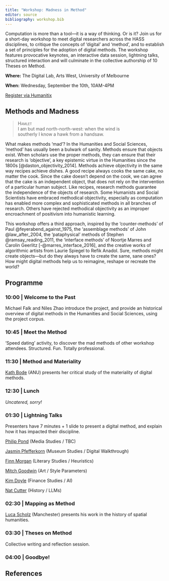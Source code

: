 ```yaml
---
title: "Workshop: Madness in Method"
editor: source
bibliography: workshop.bib
---
```


Computation is more than a tool—it is a way of thinking. Or is it? Join us for a short-day workshop to meet digital researchers across the HASS disciplines, to critique the concepts of ‘digital’ and ‘method’, and to establish a set of principles for the adoption of digital methods. The workshop features provocative keynotes, an interactive data session, lightning talks, structured interaction and will culminate in the collective authorship of 10 Theses on Method.

**Where:** The Digital Lab, Arts West, University of Melbourne

**When:** Wednesday, September the 10th, 10AM-4PM

[Register via Humanitix](https://events.humanitix.com/madness-in-method)

## Methods and Madness

> [Hamlet]{.smallcaps}\
I am but mad north-north-west: when the wind is\
southerly I know a hawk from a handsaw.

What makes methods 'mad'? In the Humanities and Social Sciences, 'method' has usually been a bulwark of sanity. Methods ensure that objects exist. When scholars use the proper methods, they can ensure that their research is 'objective', a key epistemic virtue in the Humanities since the 1800s [@daston_objectivity_2014]. Methods achieve objectivity in the same way recipes achieve dishes. A good recipe always cooks the same cake, no matter the cook. Since the cake doesn't depend on the cook, we can agree that the cake is an independent object, that does not rely on the intervention of a particular human subject. Like recipes, research methods guarantee the independence of the objects of research. Some Humanists and Social Scientists have embraced methodical objectivity, especially as computation has enabled more complex and sophisticated methods in all branches of research. Others have rejected methodical objectivity as an improper encroachment of positivism into humanistic learning.

This workshop offers a third approach, inspired by the 'counter-methods' of Paul @feyerabend_against_1975, the 'assemblage methods' of John @law_after_2004, the 'pataphysical' methods of Stephen @ramsay_reading_2011, the 'interface methods' of Noortje Marres and Carolin Geerlitz [-@marres_interface_2016], and the creative works of algorithmic artists from Laurie Spiegel to Refik Anadol. Sure, methods might create objects—but do they always have to create the same, sane ones? How might digital methods help us to reimagine, reshape or recreate the world?

## Programme

### 10:00 | Welcome to the Past

Michael Falk and Niles Zhao introduce the project, and provide an historical overview of digital methods in the Humanities and Social Sciences, using the project corpus.

### 10:45 | Meet the Method

'Speed dating' activity, to discover the mad methods of other workshop attendees. Structured. Fun. Totally professional.

### 11:30 | Method and Materiality

[Kath Bode](https://researchportalplus.anu.edu.au/en/persons/katherine-bode) (ANU) presents her critical study of the materiality of digital methods.

### 12:30 | Lunch

*Uncatered, sorry!*

### 01:30 | Lightning Talks

Presenters have 7 minutes + 1 slide to present a digital method, and explain how it has impacted their discipline.

[Philip Pond](https://findanexpert.unimelb.edu.au/profile/858659-philip-pond) (Media Studies / TBC)

[Jasmin Pfefferkorn](https://jasminpfefferkorn.com/about) (Museum Studies / Digital Walkthrough)

[Finn Morgan](https://www.fiannualamorgan.com/cv) (Literary Studies / Heuristics)

[Mitch Goodwin](https://lobster-celery-ghdj.squarespace.com/home) (Art / Style Parameters)

[Kim Doyle](https://findanexpert.unimelb.edu.au/profile/637022-kim-doyle) (Finance Studies / AI)

[Nat Cutter](https://natcutter.com/) (History / LLMs)

### 02:30 | Mapping as Method

[Luca Scholz](https://lucascholz.com/) (Manchester) presents his work in the history of spatial humanities.

### 03:30 | Theses on Method

Collective writing and reflection session.

### 04:00 | Goodbye!

## References
